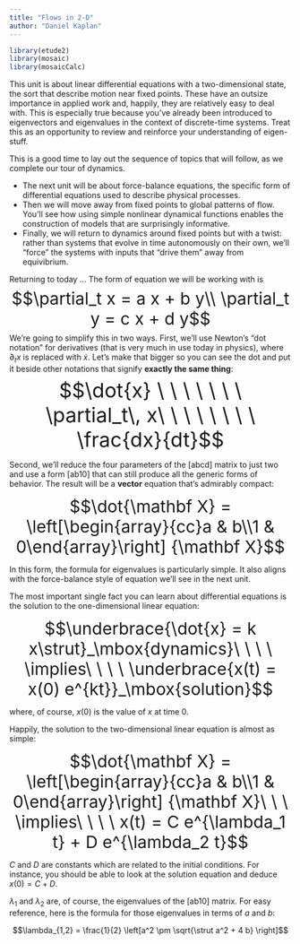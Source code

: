 ```yaml
---
title: "Flows in 2-D"
author: "Daniel Kaplan"
---
```


```r
library(etude2)
library(mosaic)
library(mosaicCalc)
```

This unit is about linear differential equations with a two-dimensional state, the sort that describe motion near fixed points. These have an outsize importance in applied work and, happily, they are relatively easy to deal with. This is especially true because you've already been introduced to eigenvectors and eigenvalues in the context of discrete-time systems. Treat this as an opportunity to review and reinforce your understanding of eigen-stuff.

This is a good time to lay out the sequence of topics that will follow, as we complete our tour of dynamics.

* The next unit will be about force-balance equations, the specific form of differential equations used to describe physical processes. 
* Then we will move away from fixed points to global patterns of flow. You'll see how using simple nonlinear dynamical functions enables the construction of models that are surprisingly informative. 
* Finally, we will return to dynamics around fixed points but with a twist: rather than systems that evolve in time autonomously on their own, we'll "force" the systems with inputs that "drive them" away from equivibrium.

Returning to today ... The form of equation we will be working with is 
<div style="font-size: 30px; text-align:center;">$$\partial_t x = a x + b y\\
\partial_t y = c x + d y$$</div>

We're going to simplify this in two ways. First, we'll use Newton's "dot notation" for derivatives (that is very much in use today in physics), where $\partial_t x$ is replaced with $\dot{x}$. Let's make that bigger so you can see the dot and put it beside other notations that signify **exactly the same thing**:
<div style="font-size: 36px; text-align:center;">$$\dot{x} \ \ \ \ \ \ \ \partial_t\, x\ \ \ \ \ \ \ \ \frac{dx}{dt}$$</div>

Second, we'll reduce the four parameters of the [abcd] matrix to just two and use a form [ab10] that can still produce all the generic forms of behavior. The result will be a **vector** equation that's admirably compact:

<div style="font-size: 30px; text-align:center;">$$\dot{\mathbf X} = \left[\begin{array}{cc}a & b\\1 & 0\end{array}\right] {\mathbf X}$$</div>
In this form, the formula for eigenvalues is particularly simple. It also aligns with the force-balance style of equation we'll see in the next unit.

The most important single fact you can learn about differential equations is the solution to the one-dimensional linear equation:

<div style="font-size: 30px; text-align:center;">$$\underbrace{\dot{x} = k x\strut}_\mbox{dynamics}\ \ \ \ \implies\ \ \ \ \underbrace{x(t) = x(0) e^{kt}}_\mbox{solution}$$</div> where, of course, $x(0)$ is the value of $x$ at time 0.

Happily, the solution to the two-dimensional linear equation is almost as simple:

<div style="font-size: 30px; text-align:center;">
$$\dot{\mathbf X} = \left[\begin{array}{cc}a & b\\1 & 0\end{array}\right] {\mathbf X}\ \ \ \implies\ \ \ \ x(t) = C e^{\lambda_1 t} + D e^{\lambda_2 t}$$</div>

$C$ and $D$ are constants which are related to the initial conditions. For instance, you should be able to look at the solution equation and deduce $x(0) = C + D$.

$\lambda_1$ and $\lambda_2$ are, of course, the eigenvalues of the [ab10] matrix. For easy reference, here is the formula for those eigenvalues in terms of $a$ and $b$:

$$\lambda_{1,2} = \frac{1}{2} \left[a^2 \pm \sqrt{\strut a^2 + 4 b} \right]$$
<!--

**Optional mystery section**: We're often asked why we don't give the solution $y(t)$ alongside $x(t)$. It's a reasonable question. We don't, because you can deduce the solution $y(t)$ simply by $\int_0^t x(t) dt$. That will be clearer when we get to the force-balance format for differential equations.

-->
